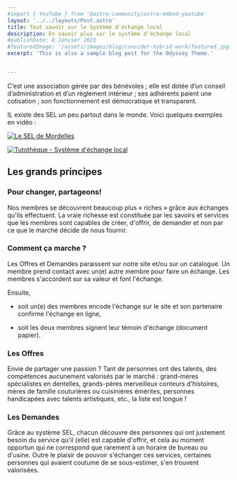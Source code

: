 ```yaml
---
#import { YouTube } from '@astro-community/astro-embed-youtube'
layout: '../../layouts/Post.astro'
title: Tout savoir sur le Système d'échange local
description: En savoir plus sur le système d'échange local
#publishDate: 8 Janvier 2023
#featuredImage: '/assets/images/blog/consider-hybrid-work/featured.jpg'
excerpt: 'This is also a sample blog post for the Odyssey Theme.'


---
```


<p>C’est une association gérée par des bénévoles ; elle est dotée d’un conseil d’administration et d’un règlement intérieur ; ses adhérents paient une cotisation ; son fonctionnement est démocratique et transparent.</p>

<p>IL existe des SEL un peu partout dans le monde. Voici quelques exemples en vidéo :</p>

[![Le SEL de Mordelles](http://img.youtube.com/vi/89OV8Io8ZVY/0.jpg)](https://www.youtube.com/watch?v=89OV8Io8ZVY "Le SEL de Mordelles")

[![Tutothèque - Système d'échange local](http://img.youtube.com/vi/dw-E5S80GdQ/0.jpg)](https://www.youtube.com/watch?v=dw-E5S80GdQ "Tutothèque - Système d'échange local")


## Les grands principes

### Pour changer, partageons!

Nos membres se découvrent beaucoup plus « riches » grâce aux échanges qu'ils effectuent. La vraie richesse est constituée par les savoirs et services que les membres sont capables de créer, d'offrir, de demander et non par ce que le marché décide de nous fournir.

### Comment ça marche ?

Les Offres et Demandes paraissent sur notre site et/ou sur un catalogue. Un membre prend contact avec un(e) autre membre pour faire un échange. Les membres s'accordent sur sa valeur et font l'échange.

Ensuite,

- soit un(e) des membres encode l'échange sur le site et son partenaire confirme l'échange en ligne,

- soit les deux membres signent leur témoin d'échange (document papier). 

### Les Offres

Envie de partager une passion&nbsp;? Tant de personnes ont des talents, des compétences aucunement valorisés par le marché : grand-mères spécialistes en dentelles, grands-pères merveilleux conteurs d'histoires, mères de famille couturières ou cuisinières émérites, personnes handicapées avec talents artistiques, etc., la liste est longue !

### Les Demandes

Grâce au système SEL, chacun découvre des personnes qui ont justement besoin du service qu'il (elle) est capable d'offrir, et cela au moment opportun qui ne correspond que rarement à un horaire de bureau ou d'usine. Outre le plaisir de pouvoir s'échanger ces services, certaines personnes qui avaient coutume de se sous-estimer, s'en trouvent valorisées.






